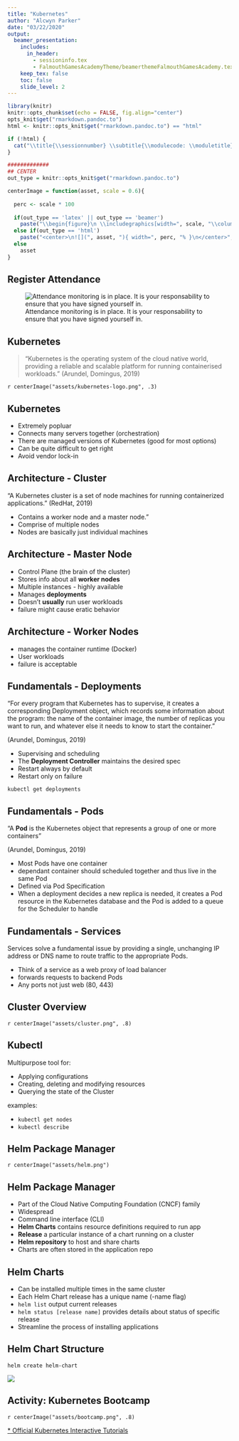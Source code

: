 ```yaml
---
title: "Kubernetes"
author: "Alcwyn Parker"
date: "03/22/2020"
output: 
  beamer_presentation:
    includes:
      in_header: 
        - sessioninfo.tex
        - FalmouthGamesAcademyTheme/beamerthemeFalmouthGamesAcademy.tex
    keep_tex: false
    toc: false
    slide_level: 2
---
```


```r
library(knitr)
knitr::opts_chunk$set(echo = FALSE, fig.align="center")
opts_knit$get("rmarkdown.pandoc.to")
html <- knitr::opts_knit$get("rmarkdown.pandoc.to") == "html"
```


```r
if (!html) {
  cat("\\title{\\sessionnumber} \\subtitle{\\modulecode: \\moduletitle} \\frame{\\titlepage} ")
}

#############
## CENTER 
out_type = knitr::opts_knit$get("rmarkdown.pandoc.to")

centerImage = function(asset, scale = 0.6){
  
  perc <- scale * 100
  
  if(out_type == 'latex' || out_type == 'beamer')
    paste("\\begin{figure}\n \\includegraphics[width=", scale, "\\columnwidth]{", asset, "}\n \\end{figure}", sep="")
  else if(out_type == 'html')
    paste("<center>\n![](", asset, "){ width=", perc, "% }\n</center>", sep="")
  else
    asset
}
```

## Register Attendance
![Attendance monitoring is in place. It is your responsability to ensure that you have signed yourself in.](assets/tapit.png)

## Kubernetes 

> "Kubernetes is the operating system of the cloud native world, providing a reliable and scalable platform for running containerised workloads." (Arundel, Domingus, 2019)

`r centerImage("assets/kubernetes-logo.png", .3)`

## Kubernetes

- Extremely popluar
- Connects many servers together (orchestration)
- There are managed versions of Kubernetes (good for most options)
- Can be quite difficult to get right
- Avoid vendor lock-in

## Architecture - Cluster

"A Kubernetes cluster is a set of node machines for running containerized applications." (RedHat, 2019) 

- Contains a worker node and a master node."
- Comprise of multiple nodes 
- Nodes are basically just individual machines

## Architecture - Master Node

- Control Plane (the brain of the cluster)
- Stores info about all **worker nodes** 
- Multiple instances - highly available
- Manages **deployments**
- Doesn't **usually** run user workloads 
- failure might cause eratic behavior 

## Architecture - Worker Nodes

- manages the container runtime (Docker)
- User workloads 
- failure is acceptable 

## Fundamentals - Deployments

"For every program that Kubernetes has to supervise, it creates a corresponding Deployment object, which records some information about the program: the name of the container image, the number of replicas you want to run, and whatever else it needs to know to start the container." 

(Arundel, Domingus, 2019)

- Supervising and scheduling
- The **Deployment Controller** maintains the desired spec
- Restart always by default
- Restart only on failure

`kubectl get deployments`

## Fundamentals - Pods 

"A **Pod** is the Kubernetes object that represents a group of one or more containers" 

(Arundel, Domingus, 2019)

- Most Pods have one container
- dependant container should scheduled together and thus live in the same Pod
- Defined via Pod Specification 
- When a deployment decides a new replica is needed, it creates a Pod resource in the Kubernetes database and the Pod is added to a queue for the Scheduler to handle 

## Fundamentals - Services 

Services solve a fundamental issue by providing a single, unchanging IP address or DNS name to route traffic to the appropriate Pods. 

- Think of a service as a web proxy of load balancer
- forwards requests to backend Pods
- Any ports not just web (80, 443)
 
## Cluster Overview

`r centerImage("assets/cluster.png", .8)`

## Kubectl 

Multipurpose tool for: 

- Applying configurations 
- Creating, deleting and modifying resources 
- Querying the state of the Cluster

examples: 

- `kubectl get nodes`
- `kubectl describe`

## Helm Package Manager

`r centerImage("assets/helm.png")`

## Helm Package Manager

- Part of the Cloud Native Computing Foundation (CNCF) family
- Widespread
- Command line interface (CLI)
- **Helm Charts** contains resource definitions required to run app
- **Release** a particular instance of a chart running on a cluster
- **Helm repository** to host and share charts
- Charts are often stored in the application repo

## Helm Charts

- Can be installed multiple times in the same cluster
- Each Helm Chart release has a unique name (-name flag)
- `helm list` output current releases
- `helm status [release name]` provides details about status of specific release
- Streamline the process of installing applications

## Helm Chart Structure

`helm create helm-chart`

![](assets/chart.png)

## Activity: Kubernetes Bootcamp

`r centerImage("assets/bootcamp.png", .8)`

[* Official Kubernetes Interactive Tutorials](https://kubernetes.io/docs/tutorials/kubernetes-basics/)